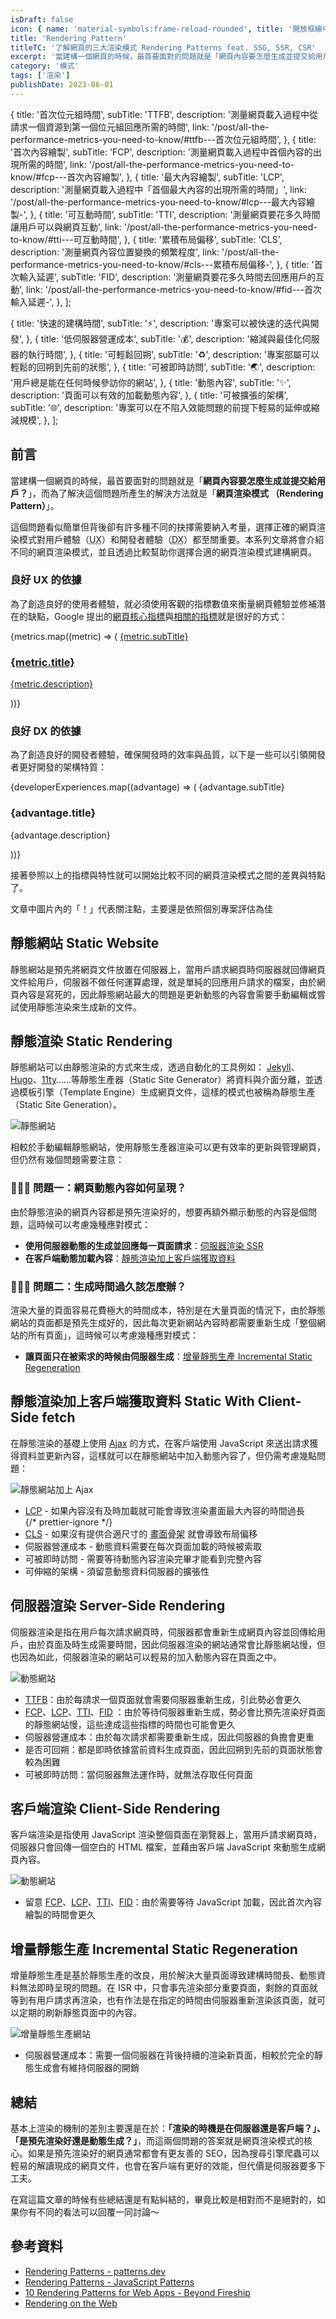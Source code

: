 ```yaml
---
isDraft: false
icon: { name: 'material-symbols:frame-reload-rounded', title: '開放框線中央有一個旋轉箭頭符號' }
title: 'Rendering Pattern'
titleTC: '了解網頁的三大渲染模式 Rendering Patterns feat. SSG, SSR, CSR'
excerpt: '當建構一個網頁的時候，最首要面對的問題就是「網頁內容要怎麼生成並提交給用戶？」，而為了解決這個問題所產生的解決方法就是「網頁渲染模式 （Rendering Pattern）」。建構網站有許多種方式，藉由了解它們之間的取捨可以更好的幫助你建構下一個網頁專案。'
category: '模式'
tags: ['渲染']
publishDate: 2023-06-01
---
```



  {
    title: '首次位元組時間',
    subTitle: 'TTFB',
    description: '測量網頁載入過程中從請求一個資源到第一個位元組回應所需的時間',
    link: '/post/all-the-performance-metrics-you-need-to-know/#ttfb---首次位元組時間',
  },
  {
    title: '首次內容繪製',
    subTitle: 'FCP',
    description: '測量網頁載入過程中首個內容的出現所需的時間',
    link: '/post/all-the-performance-metrics-you-need-to-know/#fcp---首次內容繪製',
  },
  {
    title: '最大內容繪製',
    subTitle: 'LCP',
    description: '測量網頁載入過程中「首個最大內容的出現所需的時間」',
    link: '/post/all-the-performance-metrics-you-need-to-know/#lcp---最大內容繪製-',
  },
  {
    title: '可互動時間',
    subTitle: 'TTI',
    description: '測量網頁要花多久時間讓用戶可以與網頁互動',
    link: '/post/all-the-performance-metrics-you-need-to-know/#tti---可互動時間',
  },
  {
    title: '累積布局偏移',
    subTitle: 'CLS',
    description: '測量網頁內容位置變換的頻繁程度',
    link: '/post/all-the-performance-metrics-you-need-to-know/#cls---累積布局偏移-',
  },
  {
    title: '首次輸入延遲',
    subTitle: 'FID',
    description: '測量網頁要花多久時間去回應用戶的互動',
    link: '/post/all-the-performance-metrics-you-need-to-know/#fid---首次輸入延遲-',
  },
];

  {
    title: '快速的建構時間',
    subTitle: '⚡',
    description: '專案可以被快速的迭代與開發',
  },
  {
    title: '低伺服器營運成本',
    subTitle: '💰',
    description: '縮減與最佳化伺服器的執行時間',
  },
  {
    title: '可輕鬆回朔',
    subTitle: '♻',
    description: '專案部屬可以輕鬆的回朔到先前的狀態',
  },
  {
    title: '可被即時訪問',
    subTitle: '🌏',
    description: '用戶總是能在任何時候參訪你的網站',
  },
  {
    title: '動態內容',
    subTitle: '✨',
    description: '頁面可以有效的加載動態內容',
  },
  {
    title: '可被擴張的架構',
    subTitle: '🌐',
    description: '專案可以在不陷入效能問題的前提下輕易的延伸或縮減規模',
  },
];

## 前言

當建構一個網頁的時候，最首要面對的問題就是「**網頁內容要怎麼生成並提交給用戶？**」，而為了解決這個問題所產生的解決方法就是「**網頁渲染模式 （Rendering Pattern）**」。

這個問題看似簡單但背後卻有許多種不同的抉擇需要納入考量，選擇正確的網頁渲染模式對用戶體驗（<abbr title="User Experience">UX</abbr>）和開發者體驗（<abbr title="Developer Experience">DX</abbr>）都至關重要。本系列文章將會介紹不同的網頁渲染模式，並且透過比較幫助你選擇合適的網頁渲染模式建構網頁。

### 良好 UX 的依據

為了創造良好的使用者體驗，就必須使用客觀的指標數值來衡量網頁體驗並修補潛在的缺點，Google 提出的[網頁核心指標](https://web.dev/learn-core-web-vitals/)與[相關的指標](https://web.dev/metrics/)就是很好的方式：

<div class="grid grid-cols-1 gap-4 sm:grid-cols-2 lg:grid-cols-3">
  {metrics.map((metric) => (
    <a target="_blank" class="no-underline" href={metric.link}>
      <Card>
        <span class="p-2 text-sm">{metric.subTitle}</span>
        <h3 id={metric.subTitle.toLowerCase()} class="m-0 my-4 text-xl">
          {metric.title}
        </h3>
        <p class="text-base">{metric.description}</p>
      </Card>
    </a>
  ))}
</div>

### 良好 DX 的依據

為了創造良好的開發者體驗，確保開發時的效率與品質，以下是一些可以引領開發者更好開發的架構特質：

<div class="grid grid-cols-1 gap-4 sm:grid-cols-2 lg:grid-cols-3">
  {developerExperiences.map((advantage) => (
    <Card>
      <span class="p-2">{advantage.subTitle}</span>
      <h3 class="m-0 my-4 text-xl">{advantage.title}</h3>
      <p class="text-base">{advantage.description}</p>
    </Card>
  ))}
</div>

接著參照以上的指標與特性就可以開始比較不同的網頁渲染模式之間的差異與特點了。

<Info type="warning">文章中圖片內的「！」代表關注點，主要還是依照個別專案評估為佳</Info>

## 靜態網站 Static Website

靜態網站是預先將網頁文件放置在伺服器上，當用戶請求網頁時伺服器就回傳網頁文件給用戶，伺服器不做任何運算處理，就是單純的回應用戶請求的檔案，由於網頁內容是寫死的，因此靜態網站最大的問題是更新動態的內容會需要手動編輯或嘗試使用靜態渲染來生成新的文件。

## 靜態渲染 Static Rendering

靜態網站可以由靜態渲染的方式來生成，透過自動化的工具例如： [Jekyll](https://jekyllrb.com/)、[Hugo](https://gohugo.io/)、[11ty](https://www.11ty.dev/)……等靜態生產器（Static Site Generator）將資料與介面分離，並透過模板引擎（Template Engine）生成網頁文件，這樣的模式也被稱為靜態生產（Static Site Generation）。

![靜態網站](./static-rendering.webp)

相較於手動編輯靜態網站，使用靜態生產器渲染可以更有效率的更新與管理網頁，但仍然有幾個問題需要注意：

### 🙋🏻‍♀️ 問題一：網頁動態內容如何呈現？

由於靜態渲染的網頁內容都是預先渲染好的，想要再額外顯示動態的內容是個問題，這時候可以考慮幾種應對模式：

- **使用伺服器動態的生成並回應每一頁面請求**：[伺服器渲染 SSR](#伺服器渲染-server-side-rendering)
- **在客戶端動態加載內容**：[靜態渲染加上客戶端獲取資料](#靜態渲染加上客戶端獲取資料-static-with-client-side-fetch)

### 🙋🏻‍♂️ 問題二：生成時間過久該怎麼辦？

渲染大量的頁面容易花費極大的時間成本，特別是在大量頁面的情況下，由於靜態網站的頁面都是預先生成好的，因此每次更新網站內容時都需要重新生成「整個網站的所有頁面」，這時候可以考慮幾種應對模式：

- **讓頁面只在被索求的時候由伺服器生成**：[增量靜態生產 Incremental Static Regeneration](#增量靜態生產-incremental-static-regeneration)

## 靜態渲染加上客戶端獲取資料 Static With Client-Side fetch

在靜態渲染的基礎上使用 [Ajax](/post/why-you-need-ajax-and-why-not-call-it-ajaj/) 的方式，在客戶端使用 JavaScript 來送出請求獲得資料並更新內容，這樣就可以在靜態網站中加入動態內容了，但仍需考慮幾點問題：

![靜態網站加上 Ajax](./static-with-client-side-fetch.webp)

<ul style="list-style-image: url(/images/icons/release-alert.svg);">
  <li>
    <a href="#lcp">LCP</a> - 如果內容沒有及時加載就可能會導致渲染畫面最大內容的時間過長
  </li>
  {/* prettier-ignore */}
  <li>
    <a href="#cls">CLS</a> - 如果沒有提供合適尺寸的
    <abbr title="畫面骨架意旨一個簡單的假填充介面，暫時替代顯示還沒加載好的內容，避免在資料加載完成後出現畫面跳動破壞體驗">畫面骨架</abbr>
    就會導致布局偏移
  </li>
  <li>伺服器營運成本 - 動態資料需要在每次頁面加載的時候被索取</li>
  <li>可被即時訪問 - 需要等待動態內容渲染完畢才能看到完整內容</li>
  <li>可伸縮的架構 - 須留意動態資料伺服器的擴張性</li>
</ul>

## 伺服器渲染 Server-Side Rendering

伺服器渲染是指在用戶每次請求網頁時，伺服器都會重新生成網頁內容並回傳給用戶，由於頁面及時生成需要時間，因此伺服器渲染的網站通常會比靜態網站慢，但也因為如此，伺服器渲染的網站可以輕易的加入動態內容在頁面之中。

![動態網站](./server-rendering.webp)

<ul style="list-style-image: url(/images/icons/release-alert.svg);">
  <li>
    <a href="#ttfb">TTFB</a>：由於每請求一個頁面就會需要伺服器重新生成，引此勢必會更久
  </li>
  <li>
    <a href="#fcp">FCP</a>、<a href="#lcp">LCP</a>、<a href="#tti">TTI</a>、<a href="#fid">FID</a>
    ：由於等待伺服器重新生成，勢必會比預先渲染好頁面的靜態網站慢，這些達成這些指標的時間也可能會更久
  </li>
  <li>伺服器營運成本：由於每次請求都需要重新生成，因此伺服器的負擔會更重</li>
  <li>是否可回朔：都是即時依據當前資料生成頁面，因此回朔到先前的頁面狀態會較為困難</li>
  <li>可被即時訪問：當伺服器無法運作時，就無法存取任何頁面</li>
</ul>

## 客戶端渲染 Client-Side Rendering

客戶端渲染是指使用 JavaScript 渲染整個頁面在瀏覽器上，當用戶請求網頁時，伺服器只會回傳一個空白的 HTML 檔案，並藉由客戶端 JavaScript 來動態生成網頁內容。

![動態網站](./client-side-rendering.webp)

<ul style="list-style-image: url(/images/icons/release-alert.svg);">
  <li>
    留意 <a href="#fcp">FCP</a>、<a href="#lcp">LCP</a>、<a href="#tti">TTI</a>、<a href="#fid">FID</a>：由於需要等待
    JavaScript 加載，因此首次內容繪製的時間會更久
  </li>
</ul>

## 增量靜態生產 Incremental Static Regeneration

增量靜態生產是基於靜態生產的改良，用於解決大量頁面導致建構時間長、動態資料無法即時呈現的問題。在 ISR 中，只會事先渲染部分重要頁面，剩餘的頁面就等到有用戶請求再渲染，也有作法是在指定的時間由伺服器重新渲染該頁面，就可以定期的刷新靜態頁面中的內容。

![增量靜態生產網站](./incremental-static-regeneration.webp)

<ul style="list-style-image: url(/images/icons/release-alert.svg);">
  <li>伺服器營運成本：需要一個伺服器在背後持續的渲染新頁面，相較於完全的靜態生成會有維持伺服器的開銷</li>
</ul>

## 總結

基本上渲染的機制的差別主要還是在於：**「渲染的時機是在伺服器還是客戶端？」、「是預先渲染好還是動態生成？」**，而這兩個問題的答案就是網頁渲染模式的核心。如果是預先渲染好的網頁通常都會有更友善的 SEO，因為搜尋引擎爬蟲可以輕易的解讀現成的網頁文件，也會在客戶端有更好的效能，但代價是伺服器要多下工夫。

<Info type="warning">
  在寫這篇文章的時候有些總結還是有點糾結的，畢竟比較是相對而不是絕對的，如果你有不同的看法可以回覆一同討論～
</Info>

## 參考資料

- [Rendering Patterns - patterns.dev](https://www.patterns.dev/posts/rendering-patterns)
- [Rendering Patterns - JavaScript Patterns](https://javascriptpatterns.vercel.app/patterns/rendering-patterns/introduction)
- [10 Rendering Patterns for Web Apps - Beyond Fireship](https://www.youtube.com/watch?v=Dkx5ydvtpCA)
- [Rendering on the Web](https://web.dev/rendering-on-the-web/)
